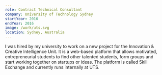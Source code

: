 ```yaml
---
role: Contract Technical Consultant
company: University of Technology Sydney
startYear: 2016
endYear: 2016
image: /work/uts.svg
location: Sydney, Australia
---
```


I was hired by my university to work on a new project for the Innovation & Creative Intelligence Unit. It is a web-based platform that allows motivated, entrepreneurial students to find other talented students, form groups and start working together on startups or ideas. The platform is called Skill Exchange and currently runs internally at UTS.
